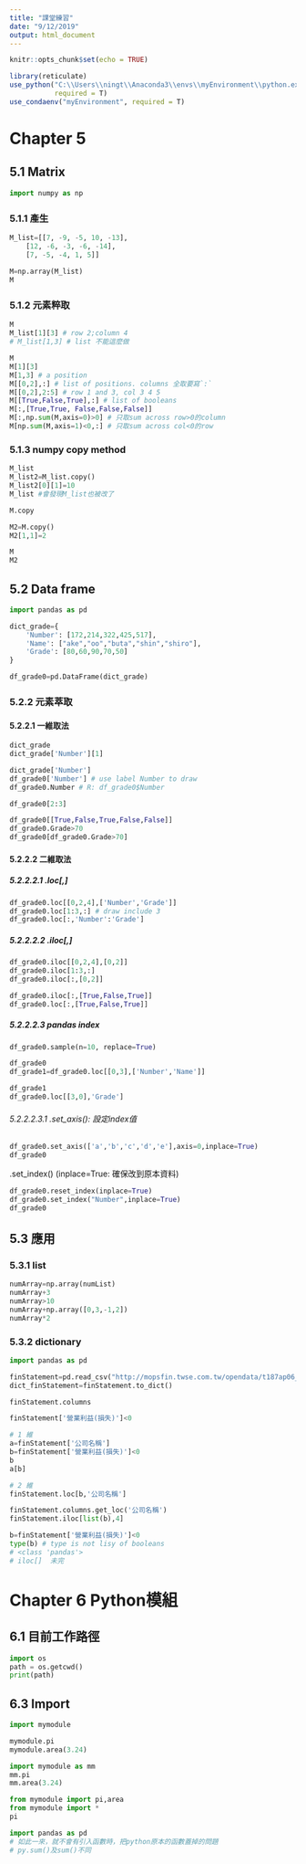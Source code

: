 ```yaml
---
title: "課堂練習"
date: "9/12/2019"
output: html_document
---
```


```r
knitr::opts_chunk$set(echo = TRUE)

library(reticulate)
use_python("C:\\Users\\ningt\\Anaconda3\\envs\\myEnvironment\\python.exe",
           required = T)
use_condaenv("myEnvironment", required = T)
```

# Chapter 5
## 5.1 Matrix
```python
import numpy as np
```

### 5.1.1 產生
```python
M_list=[[7, -9, -5, 10, -13], 
    [12, -6, -3, -6, -14], 
    [7, -5, -4, 1, 5]]
    
M=np.array(M_list)
M
```

### 5.1.2 元素粹取
```python
M
M_list[1][3] # row 2;column 4
# M_list[1,3] # list 不能這麼做

M
M[1][3]
M[1,3] # a position
M[[0,2],:] # list of positions. columns 全取要寫`:`
M[[0,2],2:5] # row 1 and 3, col 3 4 5
M[[True,False,True],:] # list of booleans
M[:,[True,True, False,False,False]] 
M[:,np.sum(M,axis=0)>0] # 只取sum across row>0的column
M[np.sum(M,axis=1)<0,:] # 只取sum across col<0的row
```

### 5.1.3 numpy copy method
```python
M_list
M_list2=M_list.copy()
M_list2[0][1]=10
M_list #會發現M_list也被改了
```

```python
M.copy

M2=M.copy()
M2[1,1]=2

M
M2
```

## 5.2 Data frame
```python
import pandas as pd
```

```python
dict_grade={
    'Number': [172,214,322,425,517],
    'Name': ["ake","oo","buta","shin","shiro"],
    'Grade': [80,60,90,70,50]
}

df_grade0=pd.DataFrame(dict_grade)
```

### 5.2.2 元素萃取
#### 5.2.2.1 一維取法
```python
dict_grade
dict_grade['Number'][1]
```

```python
dict_grade['Number']
df_grade0['Number'] # use label Number to draw
df_grade0.Number # R: df_grade0$Number
```

```python
df_grade0[2:3]

df_grade0[[True,False,True,False,False]]
df_grade0.Grade>70
df_grade0[df_grade0.Grade>70]
```

#### 5.2.2.2 二維取法
##### 5.2.2.2.1 .loc[,]
```python
df_grade0.loc[[0,2,4],['Number','Grade']]
df_grade0.loc[1:3,:] # draw include 3
df_grade0.loc[:,'Number':'Grade']
```

##### 5.2.2.2.2 .iloc[,]
```python
df_grade0.iloc[[0,2,4],[0,2]]
df_grade0.iloc[1:3,:]
df_grade0.iloc[:,[0,2]]

df_grade0.iloc[:,[True,False,True]]
df_grade0.loc[:,[True,False,True]]
```

##### 5.2.2.2.3 pandas index
```python
df_grade0.sample(n=10, replace=True)
```

```python
df_grade0
df_grade1=df_grade0.loc[[0,3],['Number','Name']]

df_grade1
df_grade0.loc[[3,0],'Grade']
```

###### 5.2.2.2.3.1 .set_axis(): 設定index值
```python
df_grade0.set_axis(['a','b','c','d','e'],axis=0,inplace=True)
df_grade0
```

.set_index()
(inplace=True: 確保改到原本資料)
```python
df_grade0.reset_index(inplace=True)
df_grade0.set_index("Number",inplace=True)
df_grade0
```

## 5.3 應用
### 5.3.1 list
```python
numArray=np.array(numList)
numArray+3
numArray>10
numArray+np.array([0,3,-1,2])
numArray*2
```

### 5.3.2 dictionary
```python
import pandas as pd

finStatement=pd.read_csv("http://mopsfin.twse.com.tw/opendata/t187ap06_O_ci.csv")
dict_finStatement=finStatement.to_dict()
```

```python
finStatement.columns
```

```python
finStatement['營業利益(損失)']<0

# 1 維
a=finStatement['公司名稱']
b=finStatement['營業利益(損失)']<0
b
a[b]

# 2 維
finStatement.loc[b,'公司名稱']

finStatement.columns.get_loc('公司名稱')
finStatement.iloc[list(b),4]

```

```python
b=finStatement['營業利益(損失)']<0
type(b) # type is not lisy of booleans
# <class 'pandas'>
# iloc[]  未完
```

# Chapter 6 Python模組
## 6.1 目前工作路徑
```python
import os
path = os.getcwd()
print(path)
```

## 6.3 Import
```python
import mymodule

mymodule.pi
mymodule.area(3.24)
```

```python
import mymodule as mm
mm.pi
mm.area(3.24)
```

```python
from mymodule import pi,area
from mymodule import *
pi
```

```python
import pandas as pd
# 如此一來，就不會有引入函數時，把python原本的函數蓋掉的問題
# py.sum()及sum()不同
```

